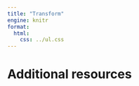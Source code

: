 ```yaml
---
title: "Transform"
engine: knitr
format:
  html:
    css: ../ul.css
---
```


# Additional resources
